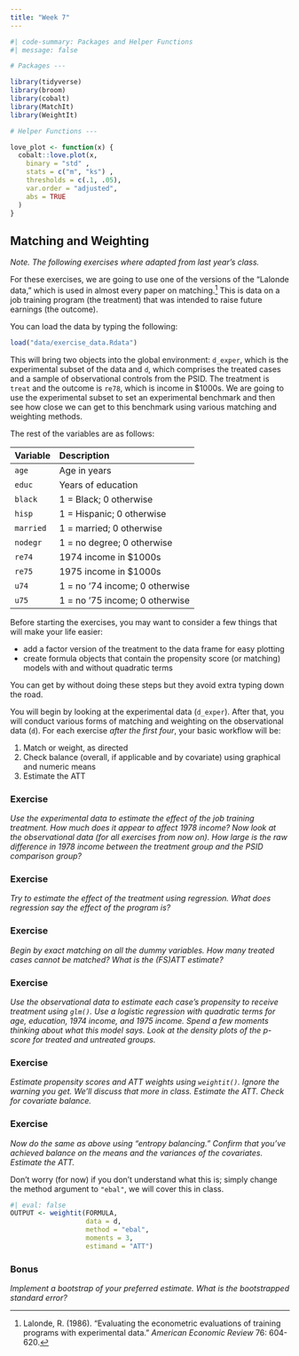 ```yaml
---
title: "Week 7"
---
```


```r
#| code-summary: Packages and Helper Functions
#| message: false

# Packages ---

library(tidyverse)
library(broom)
library(cobalt)
library(MatchIt)
library(WeightIt)

# Helper Functions ---

love_plot <- function(x) {
  cobalt::love.plot(x, 
    binary = "std" ,
    stats = c("m", "ks") ,
    thresholds = c(.1, .05),
    var.order = "adjusted",
    abs = TRUE
  )
}
```

## Matching and Weighting

*Note. The following exercises where adapted from last year's class.*

For these exercises, we are going to use one of the versions of the "Lalonde data," which is used in almost every paper on matching.[^week07-1] This is data on a job training program (the treatment) that was intended to raise future earnings (the outcome).

[^week07-1]: Lalonde, R. (1986). "Evaluating the econometric evaluations of training programs with experimental data." *American Economic Review* 76: 604-620.

You can load the data by typing the following:

```r
load("data/exercise_data.Rdata")
```

This will bring two objects into the global environment: `d_exper`, which is the experimental subset of the data and `d`, which comprises the treated cases and a sample of observational controls from the PSID. The treatment is `treat` and the outcome is `re78`, which is income in \$1000s. We are going to use the experimental subset to set an experimental benchmark and then see how close we can get to this benchmark using various matching and weighting methods.

The rest of the variables are as follows:

| Variable  | Description                    |
|:----------|:-------------------------------|
| `age`     | Age in years                   |
| `educ`    | Years of education             |
| `black`   | 1 = Black; 0 otherwise         |
| `hisp`    | 1 = Hispanic; 0 otherwise      |
| `married` | 1 = married; 0 otherwise       |
| `nodegr`  | 1 = no degree; 0 otherwise     |
| `re74`    | 1974 income in \$1000s         |
| `re75`    | 1975 income in \$1000s         |
| `u74`     | 1 = no '74 income; 0 otherwise |
| `u75`     | 1 = no '75 income; 0 otherwise |

Before starting the exercises, you may want to consider a few things that will make your life easier:

-   add a factor version of the treatment to the data frame for easy plotting
-   create formula objects that contain the propensity score (or matching) models with and without quadratic terms

You can get by without doing these steps but they avoid extra typing down the road.

You will begin by looking at the experimental data (`d_exper`). After that, you will conduct various forms of matching and weighting on the observational data (`d`). For each exercise *after the first four*, your basic workflow will be:

1.  Match or weight, as directed
2.  Check balance (overall, if applicable and by covariate) using graphical and numeric means
3.  Estimate the ATT

### Exercise

*Use the experimental data to estimate the effect of the job training treatment. How much does it appear to affect 1978 income? Now look at the observational data (for all exercises from now on). How large is the raw difference in 1978 income between the treatment group and the PSID comparison group?*

### Exercise

*Try to estimate the effect of the treatment using regression. What does regression say the effect of the program is?*

### Exercise

*Begin by exact matching on all the dummy variables. How many treated cases cannot be matched? What is the (FS)ATT estimate?*

### Exercise

*Use the observational data to estimate each case's propensity to receive treatment using `glm()`. Use a logistic regression with quadratic terms for age, education, 1974 income, and 1975 income. Spend a few moments thinking about what this model says. Look at the density plots of the p-score for treated and untreated groups.*

### Exercise

*Estimate propensity scores and ATT weights using `weightit()`. Ignore the warning you get. We'll discuss that more in class. Estimate the ATT. Check for covariate balance.*

### Exercise

*Now do the same as above using "entropy balancing."* *Confirm that you've achieved balance on the means and the variances of the covariates. Estimate the ATT.*

::: callout-tip
Don't worry (for now) if you don't understand what this is; simply change the method argument to `"ebal"`, we will cover this in class.

```r
#| eval: false
OUTPUT <- weightit(FORMULA, 
                   data = d,
                   method = "ebal",
                   moments = 3,
                   estimand = "ATT")
```
:::

### Bonus

*Implement a bootstrap of your preferred estimate. What is the bootstrapped standard error?*
